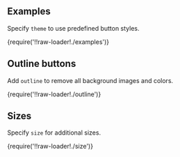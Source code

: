 
## Examples

Specify `theme` to use predefined button styles.

<Examples />
<CodeContainer>{require('!!raw-loader!./examples')}</CodeContainer>

## Outline buttons

Add `outline` to remove all background images and colors.

<OutlineExamples />
<CodeContainer>{require('!!raw-loader!./outline')}</CodeContainer>

## Sizes

Specify `size` for additional sizes.

<SizeExamples />
<CodeContainer>{require('!!raw-loader!./size')}</CodeContainer>

